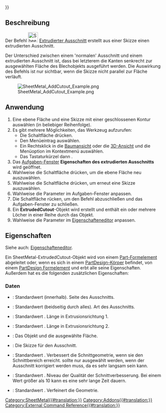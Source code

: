{{UnfinishedDocu{{#translation:}}}}
<languages/>

{{Docnav
|[[SheetMetal_SketchOnSheet/de|SkizzeAufBlech]]
|[[SheetMetal_Forming/de|Prägen]]
|[[SheetMetal_Workbench/de|SheetMetal]]
|IconL=SheetMetal_SketchOnSheet.svg
|IconR=SheetMetal_Forming.svg
|IconC=Sheetmetal_workbench_icon.svg
}}

{{GuiCommand/de
|Name=SheetMetal AddCutout
|Name/de=SheetMetal Ausschneiden
|MenuLocation=Sheet Metal → Extrudierter Ausschnitt
|Workbenches=[[SheetMetal_Workbench/de|SheetMetal]]
|Shortcut={{KEY|E}} {{KEY|C}}
|Version=0.5.04
}}

<span id="Description"></span>
==Beschreibung==

Der Befehl [[Image:SheetMetal_AddCutout.svg|32px]] [[SheetMetal_AddCutout/de|Extrudierter Ausschnitt]] erstellt aus einer Skizze einen extrudierten Ausschnitt.

Der Unterschied zwischen einem 'normalen' Ausschnitt und einem extrudierten Ausschnitt ist, dass bei letzterem die Kanten senkrecht zur ausgewählten Fläche des Blechobjekts ausgeführt werden. Die Auswirkung des Befehls ist nur sichtbar, wenn die Skizze nicht parallel zur Fläche verläuft.

[[Image:SheetMetal_AddCutout_Example.png]]

{{Caption|Extrudierter Ausschnitt auf Basis einer kreisförmigen Skizze}}

<span id="Usage"></span>
==Anwendung==

# Eine ebene Fläche und eine Skizze mit einer geschlossenen Kontur auswählen (in beliebiger Reihenfolge).
# Es gibt mehrere Möglichkeiten, das Werkzeug aufzurufen:
#* Die Schaltfläche {{Button|[[Image:SheetMetal_AddCutout.svg|16px]] [[SheetMetal_AddCutout/de|Extrudierter Ausschnitt]]}} drücken.
#* Den Menüeintrag {{MenuCommand|Sheet Metal → [[Image:SheetMetal_AddCutout.svg|16px]] Extrudierter Ausschnitt}} auswählen.
#* Ein Rechtsklick in die [[Tree_view/de|Baumansicht]] oder die [[3D_view/de|3D-Ansicht]] und die Menüoption {{MenuCommand|Sheet Metal → [[Image:SheetMetal_AddCutout.svg|16px]] Extrudierter Ausschnitt}} im Kontextmenü auswählen.
#* Das Tastaturkürzel {{KEY|E}} dann {{KEY|C}}.
# Das [[Task_panel/de|Aufgaben-Fenster]] '''Eigenschaften des extrudierten Ausschnitts'''  wird geöffnet.
# Wahlweise die Schaltfläche {{Button|Face}} drücken, um die ebene Fläche neu auszuwählen.
# Wahlweise die Schaltfläche {{Button|Sketch}} drücken, um erneut eine Skizze auszuwählen.
# Wahlweise die Parameter im Aufgaben-Fenster anpassen.
# Die Schaltfläche {{Button|OK}} rücken, um den Befehl abzuschließen und das Aufgaben-Fenster zu schließen.
# Ein '''ExtrudedCutout'''-Objekt wird erstellt und enthält ein oder mehrere Löcher in einer Reihe durch das Objekt.
# Wahlweise die Parameter im [[Property_editor/de|Eigenschafteneditor]] anpassen.

<span id="Properties"></span>
==Eigenschaften==

Siehe auch: [[Property_editor/de|Eigenschafteneditor]].

Ein SheetMetal-ExtrudedCutout-Objekt wird von einem [[Part_Feature/de|Part-Formelement]] abgeleitet oder, wenn es sich in einem [[PartDesign_Body/de|PartDesign-Körper]] befindet, von einem [[PartDesign_Feature/de|PartDesign Formelement]]
und erbt alle seine Eigenschaften. Außerdem hat es die folgenden zusätzlichen Eigenschaften:

<span id="Data"></span>
===Daten===

{{Properties_Title|Extruded Cutout}}

* {{PropertyData/de|Cut Side|Enumeration}}: Standardwert {{value|Inside}} (innerhalb). Seite des Ausschnitts.
* {{PropertyData/de|Cut Type|Enumeration}}: Standardwert {{value|Through everything both sides}} (beidseitig durch alles). Art des Ausschnitts.
* {{PropertyData/de|Extrusion Length1|Length|hidden}}: Standardwert {{value|500,0 mm}}. Länge in Extrusionsrichtung 1.
* {{PropertyData/de|Extrusion Length2|Length|hidden}}: Standardwert {{value|500,0 mm}}. Länge in Extrusionsrichtung 2.
* {{PropertyData/de|Selected Face|LinkSub}}: Das Objekt und die ausgewählte Fläche.
* {{PropertyData/de|Sketch|Link}}: Die Skizze für den Ausschnitt.

{{Properties_Title|Extruded Cutout Improvements}}

* {{PropertyData/de|Improve Cut|Bool}}: Standardwert {{value|False}}. Verbessert die Schnittgeometrie, wenn sie den Schnittbereich erreicht. {{value|True}} sollte nur ausgewählt werden, wenn der Ausschnitt korrigiert werden muss, da es sehr langsam sein kann.
* {{PropertyData/de|Improve Level|IntegerConstraint|hidden}}: Standardwert {{value|4}}. Niveau der Qualität der Schnittverbesserung. Bei einem Wert größer als 10 kann es eine sehr lange Zeit dauern.
* {{PropertyData/de|Refine|Bool}}: Standardwert {{value|False}}. Verfeinert die Geometrie.


{{Docnav
|[[SheetMetal_SketchOnSheet/de|SkizzeAufBlech]]
|[[SheetMetal_Forming/de|Prägen]]
|[[SheetMetal_Workbench/de|SheetMetal]]
|IconL=SheetMetal_SketchOnSheet.svg
|IconR=SheetMetal_Forming.svg
|IconC=Sheetmetal_workbench_icon.svg
}}

[[Category:SheetMetal{{#translation:}}]]
[[Category:Addons{{#translation:}}]]
[[Category:External Command Reference{{#translation:}}]]